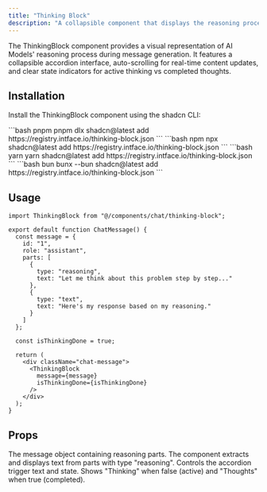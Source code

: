 ```yaml
---
title: "Thinking Block"
description: "A collapsible component that displays the reasoning process of AI Models with auto-scrolling and expandable content."
---
```


The ThinkingBlock component provides a visual representation of AI Models' reasoning process during message generation. It features a collapsible accordion interface, auto-scrolling for real-time content updates, and clear state indicators for active thinking vs completed thoughts.

## Installation

Install the ThinkingBlock component using the shadcn CLI:

<CodeGroup>
  ```bash pnpm 
  pnpm dlx shadcn@latest add https://registry.intface.io/thinking-block.json
  ```
  ```bash npm 
  npx shadcn@latest add https://registry.intface.io/thinking-block.json
  ```
  ```bash yarn 
  yarn shadcn@latest add https://registry.intface.io/thinking-block.json
  ```
  ```bash bun 
  bunx --bun shadcn@latest add https://registry.intface.io/thinking-block.json
  ```
</CodeGroup>

## Usage

```tsx
import ThinkingBlock from "@/components/chat/thinking-block";

export default function ChatMessage() {
  const message = {
    id: "1",
    role: "assistant",
    parts: [
      {
        type: "reasoning",
        text: "Let me think about this problem step by step..."
      },
      {
        type: "text", 
        text: "Here's my response based on my reasoning."
      }
    ]
  };

  const isThinkingDone = true;

  return (
    <div className="chat-message">
      <ThinkingBlock 
        message={message}
        isThinkingDone={isThinkingDone}
      />
    </div>
  );
}
```

## Props

<ParamField body="message" type="UIMessage" required>
  The message object containing reasoning parts. The component extracts and displays text from parts with type "reasoning".
</ParamField>

<ParamField body="isThinkingDone" type="boolean" required>
  Controls the accordion trigger text and state. Shows "Thinking" when false (active) and "Thoughts" when true (completed).
</ParamField>
